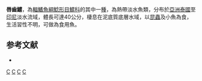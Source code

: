 {{Speciesbox
| genus = Bagrichthys
| species = hypselopterus
| image = Bagrichthys hypselopterus.jpg
| status = NE
| status_system = IUCN3.1
| authority = [[Bleeker|Bleeker]], 1852
| synonyms = *''Bagrus hypselopterus'', Bleeker, 1852
}}
'''唇齒鱨'''，為[[輻鰭魚綱|輻鰭魚綱]][[鯰形目|鯰形目]][[鱨科|鱨科]]的其中一[[種|種]]，為熱帶淡水魚類，分布於[[亞洲|亞洲]][[泰國|泰國]]至[[印尼|印尼]]淡水流域，體長可達40公分，棲息在泥底質底層水域，以[[昆蟲|昆蟲]]及小魚為食，生活習性不明，可做為食用魚。

==参考文献==
*{{FishBase_species|genus=Bagrichthys|species=hypselopterus|year=2015|month=3}}

{{taxonbar}}

[[Category:1852年描述的鱼类|C]]
[[Category:食用魚|C]]
[[Category:唇齒鱨屬|C]]
[[Category:1852年描述的魚類|C]]